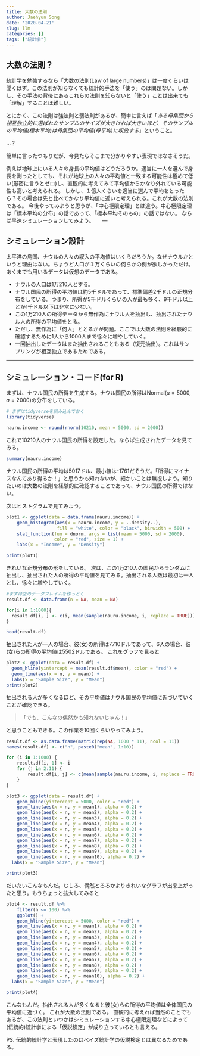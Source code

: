 ```yaml
---
title: 大数の法則
author: Jaehyun Song
date: '2020-04-21'
slug: llm
categories: []
tags: ["統計学"]
---
```


## 大数の法則？

統計学を勉強するなら「大数の法則(Law of large numbers)」は一度くらいは聞くはず。この法則が知らなくても統計的手法を「使う」のは問題ない。しかし、その手法の背後にあるこれらの法則を知らないと「使う」ことは出来ても「理解」することは難しい。

とにかく、この法則は強法則と弱法則があるが、簡単に言えば「*ある母集団から相互独立的に選ばれたサンプルのサイズが大きければ大きいほど、そのサンプルの平均値(標本平均)は母集団の平均値(母平均)に収斂する*」ということ。

...？

簡単に言ったつもりだが、今見たらそこまで分かりやすい表現ではなさそうだ。

例えば地球上にいる人々の身長の平均値はどうだろうか。適当に一人を選んで身長を測ったとしても、それが地球上の人々の平均値と一致する可能性は極めて低い(厳密に言うとゼロ)し、直観的に考えてみて平均値からかなり外れている可能性も高いと考えられる。 しかし、１億人くらいを適当に選んで平均をとったら？その場合は先と比べてかなり平均値に近いと考えられる。これが大数の法則である。 今後やってみようと思うが、「中心極限定理」とは違う。中心極限定理は「標本平均の分布」の話であって、「標本平均そのもの」の話ではない。 ならば早速シミュレーションしてみよう。
　
---

## シミュレーション設計

太平洋の島国、ナウルの人々の収入の平均値はいくらだろうか。なぜナウルかというと理由はない。ちょうど人口が１万くらいの何らかの例が欲しかっただけ。あくまでも用いるデータは仮想のデータである。

* ナウルの人口は1万210人とする。
* ナウル国民の所得の平均値は約5千ドルであって、標準偏差2千ドルの正規分布をしている。つまり、所得が5千ドルくらいの人が最も多く、9千ドル以上とか1千ドル以下は非常に少ない。
* この1万210人の所得データから無作為にナウル人を抽出し、抽出されたナウル人の所得の平均値をとる。
* ただし、無作為に「何人」ととるかが問題。ここでは大数の法則を経験的に確認するために1人から1000人まで徐々に増やしていく。
* 一回抽出したデータはまた抽出されることもある（復元抽出）。これはサンプリングが相互独立であるためである。

---

## シミュレーション・コード(for R)

まずは、ナウル国民の所得を生成する。ナウル国民の所得は$\text{Normal}(\mu = 5000, \sigma = 2000)$の分布をしている。

```r
# まずはtidyverseを読み込んでおく
library(tidyverse)

nauru.income <- round(rnorm(10210, mean = 5000, sd = 2000))
```

これで10210人のナウル国民の所得を設定した。ならば生成されたデータを見てみる。

```r
summary(nauru.income)
```

ナウル国民の所得の平均は5017ドル、最小値は-1761だそうだ。「所得にマイナスなんてあり得るか！」と思うかも知れないが、細かいことは無視しよう。知りたいのは大数の法則を経験的に確認することであって、ナウル国民の所得ではない。

次はヒストグラムで見てみよう。

```r
plot1 <- ggplot(data = data.frame(nauru.income)) + 
    geom_histogram(aes(x = nauru.income, y = ..density..),
                   fill = "white", color = "black", binwidth = 500) +
    stat_function(fun = dnorm, args = list(mean = 5000, sd = 2000),
                  color = "red", size = 1) +
    labs(x = "Income", y = "Density")

print(plot1)
```

きれいな正規分布の形をしている。 次は、この1万210人の国民からランダムに抽出し、抽出された人の所得の平均値を見てみる。抽出される人数は最初は一人とし、徐々に増やしていく。

```r
#まずは空のデータフレイムを作っとく
result.df <- data.frame(n = NA, mean = NA) 

for(i in 1:1000){
  result.df[i, ] <- c(i, mean(sample(nauru.income, i, replace = TRUE)))
}
```

```r
head(result.df)
```

抽出された人が一人の場合、彼(女)の所得は7710ドルであって、6人の場合、彼(女)らの所得の平均値は5502ドルである。 これをグラフで見ると

```r
plot2 <- ggplot(data = result.df) + 
  geom_hline(yintercept = mean(result.df$mean), color = "red") +
  geom_line(aes(x = n, y = mean)) +
  labs(x = "Sample Size", y = "Mean")
print(plot2)
```

抽出される人が多くなるほど、その平均値はナウル国民の平均値に近づいていくことが確認できる。

>「でも、こんなの偶然かも知れないじゃん！」

と思うこともできる。この作業を10回くらいやってみよう。

```r
result.df <- as.data.frame(matrix(rep(NA, 1000 * 11), ncol = 11))
names(result.df) <- c("n", paste0("mean", 1:10))

for (i in 1:1000) {
    result.df[i, 1] <- i
    for (j in 2:11) {
        result.df[i, j] <- c(mean(sample(nauru.income, i, replace = TRUE)))   
    }
}

plot3 <- ggplot(data = result.df) +
    geom_hline(yintercept = 5000, color = "red") +
    geom_line(aes(x = n, y = mean1), alpha = 0.2) +
    geom_line(aes(x = n, y = mean2), alpha = 0.2) +
    geom_line(aes(x = n, y = mean3), alpha = 0.2) +
    geom_line(aes(x = n, y = mean4), alpha = 0.2) +
    geom_line(aes(x = n, y = mean5), alpha = 0.2) +
    geom_line(aes(x = n, y = mean6), alpha = 0.2) +
    geom_line(aes(x = n, y = mean7), alpha = 0.2) +
    geom_line(aes(x = n, y = mean8), alpha = 0.2) +
    geom_line(aes(x = n, y = mean9), alpha = 0.2) +
    geom_line(aes(x = n, y = mean10), alpha = 0.2) +
  labs(x = "Sample Size", y = "Mean")

print(plot3)
```

だいたいこんなもんだ。むしろ、偶然とろろかよりきれいなグラフが出来上がったと思う。もうちょっと拡大してみると

```r
plot4 <- result.df %>%
    filter(n <= 100) %>%
    ggplot() +
    geom_hline(yintercept = 5000, color = "red") +
    geom_line(aes(x = n, y = mean1), alpha = 0.2) +
    geom_line(aes(x = n, y = mean2), alpha = 0.2) +
    geom_line(aes(x = n, y = mean3), alpha = 0.2) +
    geom_line(aes(x = n, y = mean4), alpha = 0.2) +
    geom_line(aes(x = n, y = mean5), alpha = 0.2) +
    geom_line(aes(x = n, y = mean6), alpha = 0.2) +
    geom_line(aes(x = n, y = mean7), alpha = 0.2) +
    geom_line(aes(x = n, y = mean8), alpha = 0.2) +
    geom_line(aes(x = n, y = mean9), alpha = 0.2) +
    geom_line(aes(x = n, y = mean10), alpha = 0.2) +
  labs(x = "Sample Size", y = "Mean")

print(plot4)
```

こんなもんだ。抽出される人が多くなると彼(女)らの所得の平均値は全体国民の平均値に近づく。 これが大数の法則である。 直観的に考えれば当然のことでもあるが、この法則といつかはシミュレーションする中心極限定理などによって(伝統的)統計学による「仮説検定」が成り立っているとも言える。

PS. 伝統的統計学と表現したのはベイズ統計学の仮説検定とは異なるためである。